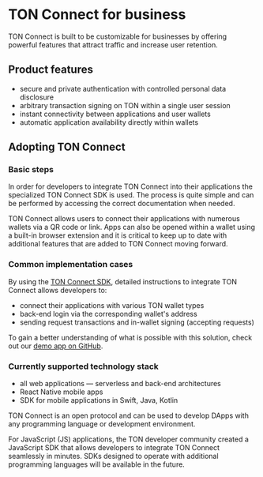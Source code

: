 
# TON Connect for business

TON Connect is built to be customizable for businesses by offering powerful features that attract traffic and increase user retention.

## Product features

- secure and private authentication with controlled personal data disclosure
- arbitrary transaction signing on TON within a single user session
- instant connectivity between applications and user wallets
- automatic application availability directly within wallets

## Adopting TON Connect

### Basic steps

In order for developers to integrate TON Connect into their applications the specialized TON Connect SDK is used. The process is quite simple and can be performed by accessing the correct documentation when needed.

TON Connect allows users to connect their applications with numerous wallets via a QR code or link. Apps can also be opened within a wallet using a built-in browser extension and it is critical to keep up to date with additional features that are added to TON Connect moving forward.

### Common implementation cases

By using the [TON Connect SDK](https://github.com/ton-connect/sdk), detailed instructions to integrate TON Connect allows developers to:
- connect their applications with various TON wallet types
- back-end login via the corresponding wallet's address
- sending request transactions and in-wallet signing (accepting requests)

To gain a better understanding of what is possible with this solution, check out our [demo app on GitHub](https://github.com/ton-connect/demo-dapp).

### Currently supported technology stack

- all web applications — serverless and back-end architectures
 - React Native mobile apps
- SDK for mobile applications in Swift, Java, Kotlin

TON Connect is an open protocol and can be used to develop DApps with any programming language or development environment.

For JavaScript (JS) applications, the TON developer community created a JavaScript SDK that allows developers to integrate TON Connect seamlessly in minutes. SDKs designed to operate with additional programming languages will be available in the future.

<Feedback />
